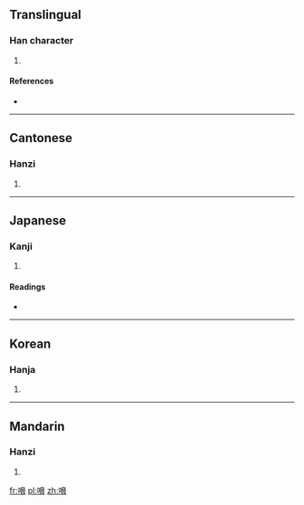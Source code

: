 ==Translingual==

===Han character===
{{Han char|rn=30|rad=口|as=10|sn=13|four=6402<sub>7</sub>|canj=口大尸月 (RKSB)}}

# {{defn|Han|sort=口10}}

====References====
* {{Han ref|kx=0202.150|dkj=04059|dj=0424.380|hdz=10672.010|uh=55CB|ud=21963|bh=DCCE|bd=56526}}

----

==Cantonese==

===Hanzi===
{{yue-hanzi|jyut=|y=hip3}}

# {{defn|Cantonese|sort=口10}}

----

==Japanese==

===Kanji===
{{ja-kanji|grade=|rs=口10}}

# {{defn|Japanese|sort=口10}}

====Readings====
* {{ja-readings|on=[[きょう]] (kyō), [[こう]] (kō)|kun=[[おどす]] (odosu)}}

----

==Korean==

===Hanja===
{{ko-hanja|hangeul=협|rv=hyeop|mr=hyŏp}}

# {{defn|Korean|sort=口10}}

----

==Mandarin==

===Hanzi===
{{cmn-hanzi|pin=[[ài]] ([[ai4]]), [[xié]] ([[xie2]])|wg=ai<sup>4</sup>, hsieh<sup>2</sup>}}

# {{defn|Mandarin|sort=口10}}

[[fr:嗋]]
[[pl:嗋]]
[[zh:嗋]]
